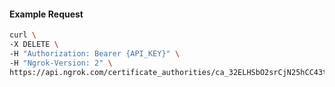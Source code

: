 
#### Example Request

```bash
curl \
-X DELETE \
-H "Authorization: Bearer {API_KEY}" \
-H "Ngrok-Version: 2" \
https://api.ngrok.com/certificate_authorities/ca_32ELHSbO2srCjN25hCC43tMKvbe
```
